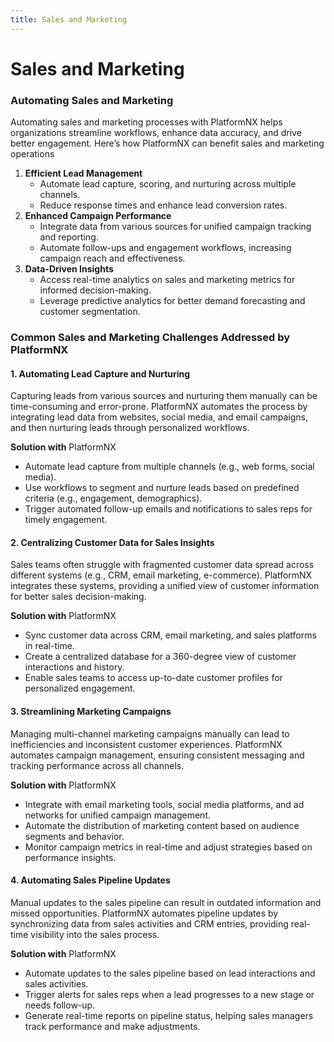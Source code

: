 ```yaml
---
title: Sales and Marketing
---
```


# Sales and Marketing

### Automating Sales and Marketing

Automating sales and marketing processes with PlatformNX helps organizations streamline workflows, enhance data accuracy, and drive better engagement. Here’s how PlatformNX can benefit sales and marketing operations

1. **Efficient Lead Management**
   - Automate lead capture, scoring, and nurturing across multiple channels.
   - Reduce response times and enhance lead conversion rates.
2. **Enhanced Campaign Performance**
   - Integrate data from various sources for unified campaign tracking and reporting.
   - Automate follow-ups and engagement workflows, increasing campaign reach and effectiveness.
3. **Data-Driven Insights**
   - Access real-time analytics on sales and marketing metrics for informed decision-making.
   - Leverage predictive analytics for better demand forecasting and customer segmentation.

### Common Sales and Marketing Challenges Addressed by PlatformNX

#### 1. Automating Lead Capture and Nurturing

Capturing leads from various sources and nurturing them manually can be time-consuming and error-prone. PlatformNX automates the process by integrating lead data from websites, social media, and email campaigns, and then nurturing leads through personalized workflows.

**Solution with** PlatformNX

- Automate lead capture from multiple channels (e.g., web forms, social media).
- Use workflows to segment and nurture leads based on predefined criteria (e.g., engagement, demographics).
- Trigger automated follow-up emails and notifications to sales reps for timely engagement.

#### 2. Centralizing Customer Data for Sales Insights

Sales teams often struggle with fragmented customer data spread across different systems (e.g., CRM, email marketing, e-commerce). PlatformNX integrates these systems, providing a unified view of customer information for better sales decision-making.

**Solution with** PlatformNX

- Sync customer data across CRM, email marketing, and sales platforms in real-time.
- Create a centralized database for a 360-degree view of customer interactions and history.
- Enable sales teams to access up-to-date customer profiles for personalized engagement.

#### 3. Streamlining Marketing Campaigns

Managing multi-channel marketing campaigns manually can lead to inefficiencies and inconsistent customer experiences. PlatformNX automates campaign management, ensuring consistent messaging and tracking performance across all channels.

**Solution with** PlatformNX

- Integrate with email marketing tools, social media platforms, and ad networks for unified campaign management.
- Automate the distribution of marketing content based on audience segments and behavior.
- Monitor campaign metrics in real-time and adjust strategies based on performance insights.

#### 4. Automating Sales Pipeline Updates

Manual updates to the sales pipeline can result in outdated information and missed opportunities. PlatformNX automates pipeline updates by synchronizing data from sales activities and CRM entries, providing real-time visibility into the sales process.

**Solution with** PlatformNX

- Automate updates to the sales pipeline based on lead interactions and sales activities.
- Trigger alerts for sales reps when a lead progresses to a new stage or needs follow-up.
- Generate real-time reports on pipeline status, helping sales managers track performance and make adjustments.
